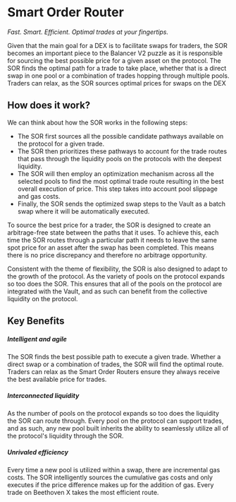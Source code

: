 # Smart Order Router
_Fast. Smart. Efficient. Optimal trades at your fingertips._

Given that the main goal for a DEX is to facilitate swaps for traders, the SOR becomes an important piece to the Balancer V2 puzzle as it is responsible for sourcing the best possible price for a given asset on the protocol. The SOR finds the optimal path for a trade to take place, whether that is a direct swap in one pool or a combination of trades hopping through multiple pools. Traders can relax, as the SOR sources optimal prices for swaps on the DEX

## How does it work?

We can think about how the SOR works in the following steps:

* The SOR first sources all the possible candidate pathways available on the protocol for a given trade.
* The SOR then prioritizes these pathways to account for the trade routes that pass through the liquidity pools on the protocols with the deepest liquidity.
* The SOR will then employ an optimization mechanism across all the selected pools to find the most optimal trade route resulting in the best overall execution of price. This step takes into account pool slippage and gas costs.
* Finally, the SOR sends the optimized swap steps to the Vault as a batch swap where it will be automatically executed.

To source the best price for a trader, the SOR is designed to create an arbitrage-free state between the paths that it uses. To achieve this, each time the SOR routes through a particular path it needs to leave the same spot price for an asset after the swap has been completed. This means there is no price discrepancy and therefore no arbitrage opportunity.  

Consistent with the theme of flexibility, the SOR is also designed to adapt to the growth of the protocol. As the variety of pools on the protocol expands so too does the SOR. This ensures that all of the pools on the protocol are integrated with the Vault, and as such can benefit from the collective liquidity on the protocol. 

## Key Benefits

##### Intelligent and agile
The SOR finds the best possible path to execute a given trade. Whether a direct swap or a combination of trades, the SOR will find the optimal route. Traders can relax as the Smart Order Routers ensure they always receive the best available price for trades.

##### Interconnected liquidity
As the number of pools on the protocol expands so too does the liquidity the SOR can route through. Every pool on the protocol can support trades, and as such, any new pool built inherits the ability to seamlessly utilize all of the protocol's liquidity through the SOR.

##### Unrivaled efficiency 
Every time a new pool is utilized within a swap, there are incremental gas costs. The SOR intelligently sources the cumulative gas costs and only executes if the price difference makes up for the addition of gas. Every trade on Beethoven X takes the most efficient route. 
